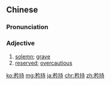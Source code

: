 ==Chinese==
{{zh-forms}}

===Pronunciation===
{{zh-pron
|m=jīnchí
|c=ging1 ci4
|cat=a
}}

===Adjective===
{{zh-adj}}

# [[solemn]]; [[grave]]
# [[reserved]]; [[overcautious]]

[[ko:矜持]]
[[mg:矜持]]
[[ja:矜持]]
[[chr:矜持]]
[[zh:矜持]]